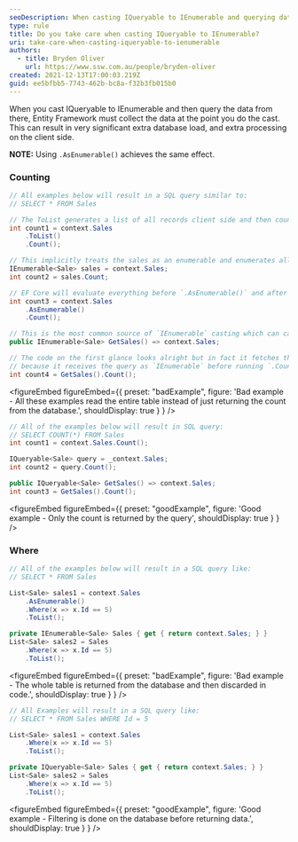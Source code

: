 ```yaml
---
seoDescription: When casting IQueryable to IEnumerable and querying data afterwards, Entity Framework must collect the data at that point, resulting in significant extra database load and processing on the client side. Use AsEnumerable() instead for more efficient queries.
type: rule
title: Do you take care when casting IQueryable to IEnumerable?
uri: take-care-when-casting-iqueryable-to-ienumerable
authors:
  - title: Bryden Oliver
    url: https://www.ssw.com.au/people/bryden-oliver
created: 2021-12-13T17:00:03.219Z
guid: ee5bfbb5-7743-462b-bc8a-f32b3fb015b0
---
```


When you cast IQueryable to IEnumerable and then query the data from there, Entity Framework must collect the data at the point you do the cast. This can result in very significant extra database load, and extra processing on the client side.

**NOTE:** Using `.AsEnumerable()` achieves the same effect.
### Counting

```cs
// All examples below will result in a SQL query similar to:
// SELECT * FROM Sales

// The ToList generates a list of all records client side and then counts them.
int count1 = context.Sales
    .ToList()
    .Count();

// This implicitly treats the sales as an enumerable and enumerates all the items to count them.
IEnumerable<Sale> sales = context.Sales;
int count2 = sales.Count;

// EF Core will evaluate everything before `.AsEnumerable()` and after that line, everything is in-memory.
int count3 = context.Sales
    .AsEnumerable()
    .Count();

// This is the most common source of `IEnumerable` casting which can cause significant performance issues.
public IEnumerable<Sale> GetSales() => context.Sales;

// The code on the first glance looks alright but in fact it fetches the entire table from SQL Server
// because it receives the query as `IEnumerable` before running `.Count()`.
int count4 = GetSales().Count();
```

<figureEmbed figureEmbed={{
  preset: "badExample",
  figure: 'Bad example - All these examples read the entire table instead of just returning the count from the database.',
  shouldDisplay: true
} } />


```cs
// All of the examples below will result in SQL query:
// SELECT COUNT(*) FROM Sales
int count1 = context.Sales.Count();

IQueryable<Sale> query = _context.Sales;
int count2 = query.Count();

public IQueryable<Sale> GetSales() => context.Sales;
int count3 = GetSales().Count();
```

<figureEmbed figureEmbed={{
  preset: "goodExample",
  figure: 'Good example - Only the count is returned by the query',
  shouldDisplay: true
} } />


### Where

```cs
// All of the examples below will result in a SQL query like:
// SELECT * FROM Sales

List<Sale> sales1 = context.Sales
    .AsEnumerable()
    .Where(x => x.Id == 5)
    .ToList();

private IEnumerable<Sale> Sales { get { return context.Sales; } }
List<Sale> sales2 = Sales
    .Where(x => x.Id == 5)
    .ToList();
```

<figureEmbed figureEmbed={{
  preset: "badExample",
  figure: 'Bad example - The whole table is returned from the database and then discarded in code.',
  shouldDisplay: true
} } />


```cs
// All Examples will result in a SQL query like:
// SELECT * FROM Sales WHERE Id = 5

List<Sale> sales1 = context.Sales
    .Where(x => x.Id == 5)
    .ToList();

private IQueryable<Sale> Sales { get { return context.Sales; } }
List<Sale> sales2 = Sales
    .Where(x => x.Id == 5)
    .ToList();
```

<figureEmbed figureEmbed={{
  preset: "goodExample",
  figure: 'Good example - Filtering is done on the database before returning data.',
  shouldDisplay: true
} } />

